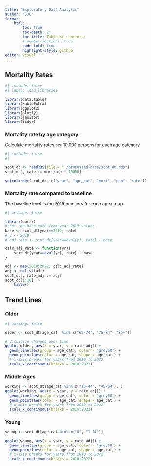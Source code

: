 ```yaml
---
title: "Exploratory Data Analysis"
author: "JJC"
format: 
    html:
        toc: true
        toc-depth: 2
        toc-title: Table of contents
        # number-sections: true
        code-fold: true
        highlight-style: github
editor: visual
---
```


## Mortality Rates

```r
#| include: false
#| label: load_libraries

library(data.table)
library(kableExtra)
library(ggplot2)
library(plotly)
library(janitor)
library(tidyr)
```

### Mortality rate by age category

Calculate mortality rates per 10,000 persons for each age category

```r
#| include: false
#| 

scot_dt <- readRDS(file = "./processed-data/scot_dt.rds")
scot_dt[, rate := mort/pop * 10000]

setcolorder(scot_dt, c("year", "age_cat", "mort", "pop", "rate"))
```

### Mortality rate compared to baseline

The baseline level is the 2019 numbers for each age group.

```r
#| message: false

library(purrr)
# Set the base rate from year 2019 values
base <- scot_dt[year==2019, rate]
# y <- 2019
# adj_rate <- scot_dt[year==eval(y), rate] - base

calc_adj_rate <- function(yr){
    scot_dt[year==eval(yr), rate] - base
}

adj <- map(2010:2022, calc_adj_rate) 
adj <- unlist(adj)
scot_dt[, rate_adj := adj]
scot_dt[1:10] |> 
    kable()
```

## Trend Lines

### Older

```r
#| warning: false

older <- scot_dt[age_cat  %in% c("65-74", "75-84", "85+")]

# Visualize changes over time
ggplot(older, aes(x = year, y = rate_adj)) +
  geom_line(aes(group = age_cat), color = "grey50") +
  geom_point(aes(color = age_cat, shape = age_cat)) +
  # x-axis breaks for years from 2010 to 2022
  scale_x_continuous(breaks = 2010:2022) 
```

### Middle Ages

```r

working <- scot_dt[age_cat %in% c("15-44", "45-64"), ]
ggplot(working, aes(x = year, y = rate_adj)) +
  geom_line(aes(group = age_cat), color = "grey50") +
  geom_point(aes(color = age_cat, shape = age_cat)) +
  # x-axis breaks for years from 2010 to 2022
  scale_x_continuous(breaks = 2010:2022) 

```

### Young

```r

young <- scot_dt[age_cat %in% c("0", "1-14")]

ggplot(young, aes(x = year, y = rate_adj)) +
  geom_line(aes(group = age_cat), color = "grey50") +
  geom_point(aes(color = age_cat, shape = age_cat)) +
  # x-axis breaks for years from 2010 to 2022
  scale_x_continuous(breaks = 2010:2022) 
```
